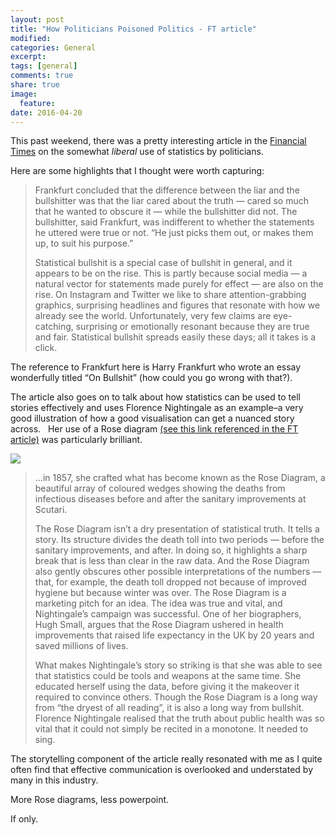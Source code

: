 ```yaml
---
layout: post
title: "How Politicians Poisoned Politics - FT article"
modified:
categories: General
excerpt:  
tags: [general]
comments: true
share: true
image:
  feature:
date: 2016-04-20
---
```



This past weekend, there was a pretty interesting article in the [Financial Times](https://next.ft.com/content/2e43b3e8-01c7-11e6-ac98-3c15a1aa2e62) on the 
somewhat *liberal* use of statistics by politicians.

Here are some highlights that I thought were worth capturing:

> Frankfurt concluded that the difference between the liar and the bullshitter 
was that the liar cared about the truth — cared so much that he wanted to 
obscure it — while the bullshitter did not. The bullshitter, said Frankfurt, 
was indifferent to whether the statements he uttered were true or not. 
“He just picks them out, or makes them up, to suit his purpose.”
>
> Statistical bullshit is a special case of bullshit in general, and it appears to 
be on the rise. This is partly because social media — a natural vector for 
statements made purely for effect — are also on the rise. On Instagram and 
Twitter we like to share attention-grabbing graphics, surprising headlines and 
figures that resonate with how we already see the world. Unfortunately, very few 
claims are eye-catching, surprising or emotionally resonant because they are 
true and fair. Statistical bullshit spreads easily these days; all it takes 
is a click.


The reference to Frankfurt here is Harry Frankfurt who wrote an essay wonderfully 
titled "On Bullshit" (how could you go wrong with that?).

The article also goes on to talk about how statistics can be used to tell 
stories effectively and uses Florence Nightingale as an example--a very good 
illustration of how a good visualisation can get a nuanced story across.  
Her use of a Rose diagram [(see this link referenced in the FT article)](http://www.florence-nightingale-avenging-angel.co.uk/?p=462) 
was particularly brilliant.

![](http://www.florence-nightingale-avenging-angel.co.uk/blog/wp-content/uploads/2012/01/Rose.jpg)

> ...in 1857, she crafted what has become known as the Rose Diagram, a beautiful 
array of coloured wedges showing the deaths from infectious diseases before and 
after the sanitary improvements at Scutari.
> 
> The Rose Diagram isn’t a dry presentation of statistical truth. It tells a 
story. Its structure divides the death toll into two periods — before the 
sanitary improvements, and after. In doing so, it highlights a sharp break that 
is less than clear in the raw data. And the Rose Diagram also gently obscures 
other possible interpretations of the numbers — that, for example, the death 
toll dropped not because of improved hygiene but because winter was over. The 
Rose Diagram is a marketing pitch for an idea. The idea was true and vital, and 
Nightingale’s campaign was successful. One of her biographers, Hugh Small, 
argues that the Rose Diagram ushered in health improvements that raised life 
expectancy in the UK by 20 years and saved millions of lives.
> 
> What makes Nightingale’s story so striking is that she was able to see that 
statistics could be tools and weapons at the same time. She educated herself 
using the data, before giving it the makeover it required to convince others. 
Though the Rose Diagram is a long way from “the dryest of all reading”, it is 
also a long way from bullshit. Florence Nightingale realised that the truth 
about public health was so vital that it could not simply be recited in a 
monotone. It needed to sing.

The storytelling component of the article really resonated with me as I quite 
often find that effective communication is overlooked and understated by many in 
this industry.   

More Rose diagrams, less powerpoint.  

If only.